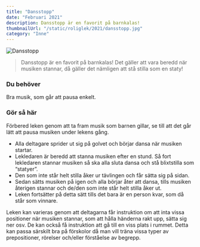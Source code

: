 ```yaml
---
title: "Dansstopp"
date: "Februari 2021"
description: Dansstopp är en favorit på barnkalas!
thumbnailUrl: "/static/roliglek/2021/dansstopp.jpg"
category: "Inne"
---
```


![Dansstopp](/static/roliglek/2021/dansstopp.jpg)

> Dansstopp är en favorit på barnkalas! Det gäller att vara beredd när musiken stannar, då gäller det nämligen att stå stilla som en staty!

### Du behöver

Bra musik, som går att pausa enkelt.

### Gör så här

Förbered leken genom att ta fram musik som barnen gillar, se till att det går lätt att pausa musiken under lekens gång.

- Alla deltagare sprider ut sig på golvet och börjar dansa när musiken startar.
- Lekledaren är beredd att stanna musiken efter en stund. Så fort lekledaren stannar musiken så ska alla sluta dansa och stå blixtstilla som “statyer”.
- Den som inte står helt stilla åker ur tävlingen och får sätta sig på sidan.
- Sedan sätts musiken på igen och alla börjar åter att dansa, tills musiken återigen stannar och de/den som inte står helt stilla åker ut.
- Leken fortsätter på detta sätt tills det bara är en person kvar, som då står som vinnare.

Leken kan varieras genom att deltagarna får instruktion om att inta vissa positioner när musiken stannar, som att hålla händerna rakt upp, sätta sig ner osv. De kan också få instruktion att gå till en viss plats i rummet. Detta kan passa särskilt bra på förskolor då man vill träna vissa typer av prepositioner, rörelser och/eller förståelse av begrepp.
